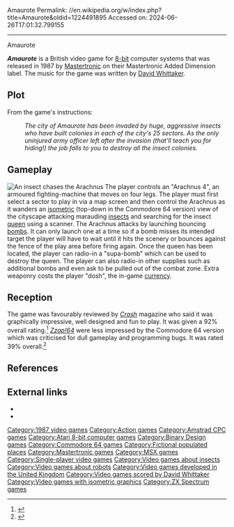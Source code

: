 Amaurote
Permalink: //en.wikipedia.org/w/index.php?title=Amaurote&oldid=1224491895
Accessed on: 2024-06-26T17:01:32.799155



------
Amaurote
{{more citations needed|date=October 2017}}

{{Infobox video game
| title = Amaurote
|image = Amaurote.jpg
|developer = Binary Design Ltd
|publisher = [[Mastertronic]]
|designer = John Pickford
|composer = [[David Whittaker (video game composer)|David Whittaker]]
|engine =
|released = [[1987 in video gaming|1987]]
|genre = [[Action game|Action]]
|modes = [[Single player]]
|platforms = [[Amstrad CPC]], [[Atari 8-bit computers|Atari 8-bit]], [[Commodore 64|C64]], [[MSX]], [[ZX Spectrum]], [[Electronika BK|Electronika BK 0011M]]
|caption = 
|alt = 
}}'''''Amaurote''''' is a British video game for [[8-bit]] computer systems that was released in 1987 by [[Mastertronic]] on their Mastertronic Added Dimension label. The music for the game was written by [[David Whittaker (video game composer)|David Whittaker]].

==Plot==
From the game's instructions:

:''The city of Amaurote has been invaded by huge, aggressive insects who have built colonies in each of the city's 25 sectors. As the only uninjured army officer left after the invasion (that'll teach you for hiding!) the job falls to you to destroy all the insect colonies.''

==Gameplay==
[[Image:Amaurote ingame.png|left|thumb|An insect chases the Arachnus]]
The player controls an "Arachnus 4", an armoured fighting-machine that moves on four legs. The player must first select a sector to play in via a map screen and then control the Arachnus as it wanders an [[isometric projection|isometric]] (top-down in the Commodore 64 version) view of the cityscape attacking marauding [[insects]] and searching for the insect [[queen (insect)|queen]] using a scanner. The Arachnus attacks by launching bouncing [[bomb]]s. It can only launch one at a time so if a bomb misses its intended target the player will have to wait until it hits the scenery or bounces against the fence of the play area before firing again. Once the queen has been located, the player can radio-in a "supa-bomb" which can be used to destroy the queen. The player can also radio-in other supplies such as additional bombs and even ask to be pulled out of the combat zone. Extra weaponry costs the player "dosh", the in-game [[currency]].

==Reception==
{{Video game reviews
| award1Pub = ''Crash''
| award1 = Smash<ref>Game review, Crash magazine, [[Newsfield Publications]], issue 40, May 1987</ref>
}}
The game was favourably reviewed by ''[[Crash (magazine)|Crash]]'' magazine who said it was graphically impressive, well designed and fun to play.  It was given a 92% overall rating.<ref>{{Cite web|url=http://www.crashonline.org.uk/40/amaurote.htm|title=CRASH 40 - Amaurote}}</ref> ''[[Zzap!64]]'' were less impressed by the Commodore 64 version which was criticised for dull gameplay and programming bugs. It was rated 39% overall.<ref>{{Cite web|url=http://www.zzap64.co.uk/cgi-bin/displaypage.pl?issue=28&page=27|title=Redirecting}}</ref>

==References==
{{Reflist}}

==External links==
*{{WoS_game|id=0000176}}
*{{atarimania|id=247}}

[[Category:1987 video games]]
[[Category:Action games]]
[[Category:Amstrad CPC games]]
[[Category:Atari 8-bit computer games]]
[[Category:Binary Design games]]
[[Category:Commodore 64 games]]
[[Category:Fictional populated places]]
[[Category:Mastertronic games]]
[[Category:MSX games]]
[[Category:Single-player video games]]
[[Category:Video games about insects]]
[[Category:Video games about robots]]
[[Category:Video games developed in the United Kingdom]]
[[Category:Video games scored by David Whittaker]]
[[Category:Video games with isometric graphics]]
[[Category:ZX Spectrum games]]